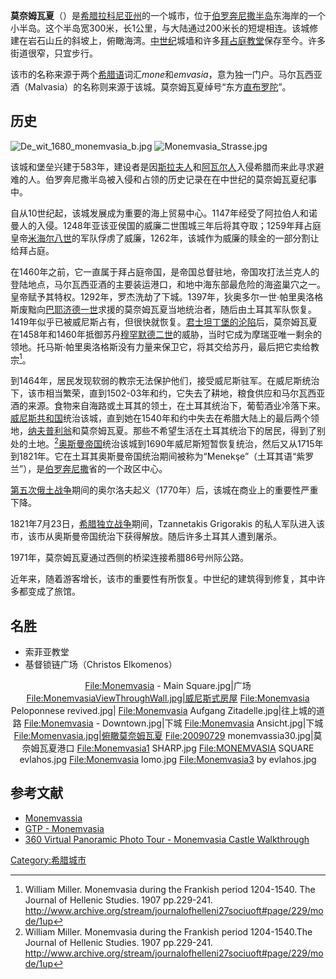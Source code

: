 {{Infobox Greek Dimos
 |name = 莫奈姆瓦夏
 |name_local = Μονεμβασία
|image_map = 2011 Dimos Monemvasias.png
 |periph = [[伯罗奔尼撒|伯罗奔尼撒]]
|periphunit         =  [[拉科尼亚州|拉科尼亚州]]
|pop_municipality   = 23853
|area_municipality  = 947.0
|pop_municunit      = 4660
|area_municunit     = 
|pop_community      = 1405
 |population = 
 |population_as_of = 2001
 |area =  
 |elevation = 15
 |lat_deg = 36
 |lat_min = 41
 |lon_deg = 23
 |lon_min = 3
 |postal_code = 230 70
 |area_code = 27320
 |licence = ΑΚ
 |image_skyline      = Monemvasia 2003.jpg
}}

'''莫奈姆瓦夏'''（{{lang-el|Μονεμβασία}}）是[[希腊|希腊]][[拉科尼亚州|拉科尼亚州]]的一个城市，位于[[伯罗奔尼撒半岛|伯罗奔尼撒半岛]]东海岸的一个小半岛。这个半岛宽300米，长1公里，与大陆通过200米长的短堤相连。该城修建在岩石山丘的斜坡上，俯瞰海湾。[[中世纪|中世纪]]城墙和许多[[拜占庭帝国|拜占庭]][[教堂|教堂]]保存至今。许多街道很窄，只宜步行。

该市的名称来源于两个[[希腊语|希腊语]]词汇''mone''和''emvasia''，意为独一门户。马尔瓦西亚酒（Malvasia）的名称则来源于该城。莫奈姆瓦夏绰号“东方[[直布罗陀|直布罗陀]]”。 

==历史==
[[Image:De_wit_1680_monemvasia_b.jpg|thumb]]
[[File:Monemvasia_Strasse.jpg|thumb]]

该城和堡垒兴建于583年，建设者是因[[斯拉夫人|斯拉夫人]]和[[阿瓦尔人|阿瓦尔人]]入侵希腊而来此寻求避难的人。伯罗奔尼撒半岛被入侵和占领的历史记录在在中世纪的莫奈姆瓦夏纪事中。

自从10世纪起，该城发展成为重要的海上贸易中心。1147年经受了阿拉伯人和诺曼人的入侵。1248年亚该亚侯国的威廉二世围城三年后将其夺取；1259年拜占庭皇帝[[米海尔八世|米海尔八世]]的军队俘虏了威廉，1262年，该城作为威廉的赎金的一部分割让给拜占庭。

在1460年之前，它一直属于拜占庭帝国，是帝国总督驻地，帝国攻打法兰克人的登陆地点，马尔瓦西亚酒的主要装运港口，和地中海东部最危险的海盗巢穴之一。皇帝赋予其特权。1292年，罗杰洗劫了下城。1397年，狄奥多尔一世·帕里奥洛格斯废黜向[[巴耶济德一世|巴耶济德一世]]求援的莫奈姆瓦夏当地统治者，随后由土耳其军队恢复。1419年似乎已被威尼斯占有，但很快就恢复。[[君士坦丁堡的沦陷|君士坦丁堡的沦陷]]后，莫奈姆瓦夏在1458年和1460年抵御苏丹[[穆罕默德二世_(奥斯曼帝国)|穆罕默德二世]]的威胁，当时它成为摩瑞亚唯一剩余的领地。托马斯·帕里奥洛格斯没有力量来保卫它，将其交给苏丹，最后把它卖给教宗<ref>William Miller. Monemvasia during the Frankish period 1204-1540. The Journal of Hellenic Studies. 1907 pp.229-241. http://www.archive.org/stream/journalofhelleni27sociuoft#page/229/mode/1up</ref>。

到1464年，居民发现软弱的教宗无法保护他们，接受威尼斯驻军。在威尼斯统治下，该市相当繁荣，直到1502-03年和约，它失去了耕地，粮食供应和马尔瓦西亚酒的来源。食物来自海路或土耳其的领土，在土耳其统治下，葡萄酒业冷落下来。[[威尼斯共和国|威尼斯共和国]]统治该城，直到她在1540年和约中失去在希腊大陆上的最后两个领地，[[纳夫普利翁|纳夫普利翁]]和莫奈姆瓦夏。那些不希望生活在土耳其统治下的居民，得到了别处的土地。<ref>William Miller. Monemvasia during the Frankish period 1204-1540.The Journal of Hellenic Studies. 1907 pp.229-241. http://www.archive.org/stream/journalofhelleni27sociuoft#page/229/mode/1up</ref>[[奥斯曼帝国|奥斯曼帝国]]统治该城到1690年威尼斯短暂恢复统治，然后又从1715年到1821年。它在土耳其奥斯曼帝国统治期间被称为“Menekşe”（土耳其语“紫罗兰”），是[[伯罗奔尼撒|伯罗奔尼撒]]省的一个政区中心。

[[第五次俄土战争|第五次俄土战争]]期间的奥尔洛夫起义（1770年）后，该城在商业上的重要性严重下降。

1821年7月23日，[[希腊独立战争|希腊独立战争]]期间，Tzannetakis Grigorakis 的私人军队进入该市，该市从奥斯曼帝国统治下获得解放。随后许多土耳其人遭到屠杀。 

1971年，莫奈姆瓦夏通过西侧的桥梁连接希腊86号州际公路。

近年来，随着游客增长，该市的重要性有所恢复。中世纪的建筑得到修复，其中许多都变成了旅馆。

==名胜==
*索菲亚教堂
*基督锁链广场（Christos Elkomenos）

<center><gallery>
File:Monemvasia - Main Square.jpg|广场
File:MonemvasiaViewThroughWall.jpg|威尼斯式房屋
File:Monemvasia Peloponnese revived.jpg|
File:Monemvasia Aufgang Zitadelle.jpg|往上城的道路
File:Monemvasia - Downtown.jpg|下城
File:Monemvasia Ansicht.jpg|下城
File:Momenvasia.jpg|俯瞰莫奈姆瓦夏
File:20090729 monemvassia30.jpg|莫奈姆瓦夏港口
File:Monemvasia1 SHARP.jpg
File:MONEMVASIA SQUARE evlahos.jpg
File:Monemvasia lomo.jpg
File:Monemvasia3 by evlahos.jpg
</gallery></center>

==参考文献==
{{reflist}}
{{commonscat|Monemvasia}}
*[http://www.monemvassia.gr/ Monemvassia] {{Wayback|url=http://www.monemvassia.gr/ |date=20211215162117 }}
*[http://www.gtp.gr/LocPage.asp?id=9593 GTP - Monemvasia] {{Wayback|url=http://www.gtp.gr/LocPage.asp?id=9593 |date=20041224105840 }}
*[https://web.archive.org/web/20100207113737/http://www.kastromonemvasias.gr/?page_id=95&language=en 360 Virtual Panoramic Photo Tour - Monemvasia Castle Walkthrough]
{{威尼斯共和国海外领地}}
{{拜占庭希腊}}
[[Category:希腊城市|Category:希腊城市]]